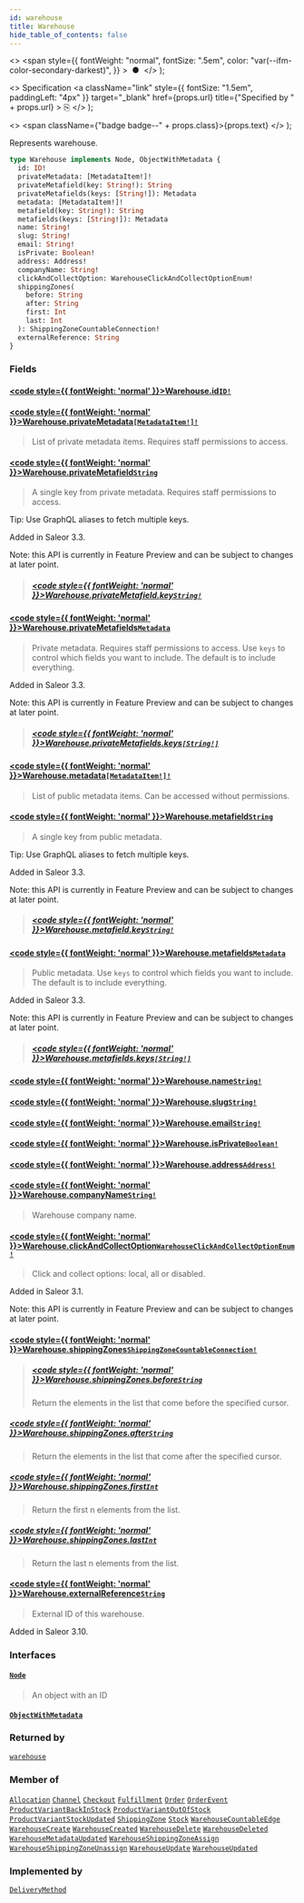 ```yaml
---
id: warehouse
title: Warehouse
hide_table_of_contents: false
---
```


  <>
    <span
      style={{
        fontWeight: "normal",
        fontSize: ".5em",
        color: "var(--ifm-color-secondary-darkest)",
      }}
    >
      &nbsp;●&nbsp;
    </span>
  </>
);

  <>
    Specification
    <a
      className="link"
      style={{ fontSize: "1.5em", paddingLeft: "4px" }}
      target="\_blank"
      href={props.url}
      title={"Specified by " + props.url}
    >
      ⎘
    </a>
  </>
);

  <>
    <span className={"badge badge--" + props.class}>{props.text}</span>
  </>
);

Represents warehouse.

```graphql
type Warehouse implements Node, ObjectWithMetadata {
  id: ID!
  privateMetadata: [MetadataItem!]!
  privateMetafield(key: String!): String
  privateMetafields(keys: [String!]): Metadata
  metadata: [MetadataItem!]!
  metafield(key: String!): String
  metafields(keys: [String!]): Metadata
  name: String!
  slug: String!
  email: String!
  isPrivate: Boolean!
  address: Address!
  companyName: String!
  clickAndCollectOption: WarehouseClickAndCollectOptionEnum!
  shippingZones(
    before: String
    after: String
    first: Int
    last: Int
  ): ShippingZoneCountableConnection!
  externalReference: String
}
```

### Fields

#### [<code style={{ fontWeight: 'normal' }}>Warehouse.<b>id</b></code>](#)<Bullet />[`ID!`](../../api-reference/miscellaneous/scalars/id) <Badge class="secondary" text="non-null"/> <Badge class="secondary" text="scalar"/> <Badge class="secondary" text="miscellaneous"/>

>

#### [<code style={{ fontWeight: 'normal' }}>Warehouse.<b>privateMetadata</b></code>](#)<Bullet />[`[MetadataItem!]!`](../../api-reference/miscellaneous/objects/metadata-item) <Badge class="secondary" text="non-null"/> <Badge class="secondary" text="object"/> <Badge class="secondary" text="miscellaneous"/>

> List of private metadata items. Requires staff permissions to access.

#### [<code style={{ fontWeight: 'normal' }}>Warehouse.<b>privateMetafield</b></code>](#)<Bullet />[`String`](../../api-reference/miscellaneous/scalars/string) <Badge class="secondary" text="scalar"/> <Badge class="secondary" text="miscellaneous"/>

> A single key from private metadata. Requires staff permissions to access.

Tip: Use GraphQL aliases to fetch multiple keys.

Added in Saleor 3.3.

Note: this API is currently in Feature Preview and can be subject to changes at later point.

> ##### [<code style={{ fontWeight: 'normal' }}>Warehouse.privateMetafield.<b>key</b></code>](#)<Bullet />[`String!`](../../api-reference/miscellaneous/scalars/string) <Badge class="secondary" text="non-null"/> <Badge class="secondary" text="scalar"/> <Badge class="secondary" text="miscellaneous"/>

#### [<code style={{ fontWeight: 'normal' }}>Warehouse.<b>privateMetafields</b></code>](#)<Bullet />[`Metadata`](../../api-reference/miscellaneous/scalars/metadata) <Badge class="secondary" text="scalar"/> <Badge class="secondary" text="miscellaneous"/>

> Private metadata. Requires staff permissions to access. Use `keys` to control which fields you want to include. The default is to include everything.

Added in Saleor 3.3.

Note: this API is currently in Feature Preview and can be subject to changes at later point.

> ##### [<code style={{ fontWeight: 'normal' }}>Warehouse.privateMetafields.<b>keys</b></code>](#)<Bullet />[`[String!]`](../../api-reference/miscellaneous/scalars/string) <Badge class="secondary" text="list"/> <Badge class="secondary" text="scalar"/> <Badge class="secondary" text="miscellaneous"/>

#### [<code style={{ fontWeight: 'normal' }}>Warehouse.<b>metadata</b></code>](#)<Bullet />[`[MetadataItem!]!`](../../api-reference/miscellaneous/objects/metadata-item) <Badge class="secondary" text="non-null"/> <Badge class="secondary" text="object"/> <Badge class="secondary" text="miscellaneous"/>

> List of public metadata items. Can be accessed without permissions.

#### [<code style={{ fontWeight: 'normal' }}>Warehouse.<b>metafield</b></code>](#)<Bullet />[`String`](../../api-reference/miscellaneous/scalars/string) <Badge class="secondary" text="scalar"/> <Badge class="secondary" text="miscellaneous"/>

> A single key from public metadata.

Tip: Use GraphQL aliases to fetch multiple keys.

Added in Saleor 3.3.

Note: this API is currently in Feature Preview and can be subject to changes at later point.

> ##### [<code style={{ fontWeight: 'normal' }}>Warehouse.metafield.<b>key</b></code>](#)<Bullet />[`String!`](../../api-reference/miscellaneous/scalars/string) <Badge class="secondary" text="non-null"/> <Badge class="secondary" text="scalar"/> <Badge class="secondary" text="miscellaneous"/>

#### [<code style={{ fontWeight: 'normal' }}>Warehouse.<b>metafields</b></code>](#)<Bullet />[`Metadata`](../../api-reference/miscellaneous/scalars/metadata) <Badge class="secondary" text="scalar"/> <Badge class="secondary" text="miscellaneous"/>

> Public metadata. Use `keys` to control which fields you want to include. The default is to include everything.

Added in Saleor 3.3.

Note: this API is currently in Feature Preview and can be subject to changes at later point.

> ##### [<code style={{ fontWeight: 'normal' }}>Warehouse.metafields.<b>keys</b></code>](#)<Bullet />[`[String!]`](../../api-reference/miscellaneous/scalars/string) <Badge class="secondary" text="list"/> <Badge class="secondary" text="scalar"/> <Badge class="secondary" text="miscellaneous"/>

#### [<code style={{ fontWeight: 'normal' }}>Warehouse.<b>name</b></code>](#)<Bullet />[`String!`](../../api-reference/miscellaneous/scalars/string) <Badge class="secondary" text="non-null"/> <Badge class="secondary" text="scalar"/> <Badge class="secondary" text="miscellaneous"/>

>

#### [<code style={{ fontWeight: 'normal' }}>Warehouse.<b>slug</b></code>](#)<Bullet />[`String!`](../../api-reference/miscellaneous/scalars/string) <Badge class="secondary" text="non-null"/> <Badge class="secondary" text="scalar"/> <Badge class="secondary" text="miscellaneous"/>

>

#### [<code style={{ fontWeight: 'normal' }}>Warehouse.<b>email</b></code>](#)<Bullet />[`String!`](../../api-reference/miscellaneous/scalars/string) <Badge class="secondary" text="non-null"/> <Badge class="secondary" text="scalar"/> <Badge class="secondary" text="miscellaneous"/>

>

#### [<code style={{ fontWeight: 'normal' }}>Warehouse.<b>isPrivate</b></code>](#)<Bullet />[`Boolean!`](../../api-reference/miscellaneous/scalars/boolean) <Badge class="secondary" text="non-null"/> <Badge class="secondary" text="scalar"/> <Badge class="secondary" text="miscellaneous"/>

>

#### [<code style={{ fontWeight: 'normal' }}>Warehouse.<b>address</b></code>](#)<Bullet />[`Address!`](../../api-reference/users/objects/address) <Badge class="secondary" text="non-null"/> <Badge class="secondary" text="object"/> <Badge class="secondary" text="users"/>

>

#### [<code style={{ fontWeight: 'normal' }}>Warehouse.<b>companyName</b></code>](#)<Bullet />[`String!`](../../api-reference/miscellaneous/scalars/string) <Badge class="secondary" text="non-null"/> <Badge class="secondary" text="scalar"/> <Badge class="secondary" text="miscellaneous"/>

> Warehouse company name.

#### [<code style={{ fontWeight: 'normal' }}>Warehouse.<b>clickAndCollectOption</b></code>](#)<Bullet />[`WarehouseClickAndCollectOptionEnum!`](../../api-reference/products/enums/warehouse-click-and-collect-option-enum) <Badge class="secondary" text="non-null"/> <Badge class="secondary" text="enum"/> <Badge class="secondary" text="products"/>

> Click and collect options: local, all or disabled.

Added in Saleor 3.1.

Note: this API is currently in Feature Preview and can be subject to changes at later point.

>

#### [<code style={{ fontWeight: 'normal' }}>Warehouse.<b>shippingZones</b></code>](#)<Bullet />[`ShippingZoneCountableConnection!`](../../api-reference/miscellaneous/objects/shipping-zone-countable-connection) <Badge class="secondary" text="non-null"/> <Badge class="secondary" text="object"/> <Badge class="secondary" text="miscellaneous"/>

> ##### [<code style={{ fontWeight: 'normal' }}>Warehouse.shippingZones.<b>before</b></code>](#)<Bullet />[`String`](../../api-reference/miscellaneous/scalars/string) <Badge class="secondary" text="scalar"/> <Badge class="secondary" text="miscellaneous"/>
>
> Return the elements in the list that come before the specified cursor.

##### [<code style={{ fontWeight: 'normal' }}>Warehouse.shippingZones.<b>after</b></code>](#)<Bullet />[`String`](../../api-reference/miscellaneous/scalars/string) <Badge class="secondary" text="scalar"/> <Badge class="secondary" text="miscellaneous"/>

> Return the elements in the list that come after the specified cursor.

##### [<code style={{ fontWeight: 'normal' }}>Warehouse.shippingZones.<b>first</b></code>](#)<Bullet />[`Int`](../../api-reference/miscellaneous/scalars/int) <Badge class="secondary" text="scalar"/> <Badge class="secondary" text="miscellaneous"/>

> Return the first n elements from the list.

##### [<code style={{ fontWeight: 'normal' }}>Warehouse.shippingZones.<b>last</b></code>](#)<Bullet />[`Int`](../../api-reference/miscellaneous/scalars/int) <Badge class="secondary" text="scalar"/> <Badge class="secondary" text="miscellaneous"/>

> Return the last n elements from the list.

#### [<code style={{ fontWeight: 'normal' }}>Warehouse.<b>externalReference</b></code>](#)<Bullet />[`String`](../../api-reference/miscellaneous/scalars/string) <Badge class="secondary" text="scalar"/> <Badge class="secondary" text="miscellaneous"/>

> External ID of this warehouse.

Added in Saleor 3.10.

>

### Interfaces

#### [`Node`](../../api-reference/miscellaneous/interfaces/node) <Badge class="secondary" text="interface"/> <Badge class="secondary" text="miscellaneous"/>

> An object with an ID

#### [`ObjectWithMetadata`](../../api-reference/miscellaneous/interfaces/object-with-metadata) <Badge class="secondary" text="interface"/> <Badge class="secondary" text="miscellaneous"/>

>

### Returned by

[`warehouse`](../../api-reference/products/queries/warehouse) <Badge class="secondary" text="query"/>

### Member of

[`Allocation`](../../api-reference/products/objects/allocation) <Badge class="secondary" text="object"/><Bullet />[`Channel`](../../api-reference/channels/objects/channel) <Badge class="secondary" text="object"/><Bullet />[`Checkout`](../../api-reference/checkout/objects/checkout) <Badge class="secondary" text="object"/><Bullet />[`Fulfillment`](../../api-reference/orders/objects/fulfillment) <Badge class="secondary" text="object"/><Bullet />[`Order`](../../api-reference/orders/objects/order) <Badge class="secondary" text="object"/><Bullet />[`OrderEvent`](../../api-reference/orders/objects/order-event) <Badge class="secondary" text="object"/><Bullet />[`ProductVariantBackInStock`](../../api-reference/products/objects/product-variant-back-in-stock) <Badge class="secondary" text="object"/><Bullet />[`ProductVariantOutOfStock`](../../api-reference/products/objects/product-variant-out-of-stock) <Badge class="secondary" text="object"/><Bullet />[`ProductVariantStockUpdated`](../../api-reference/miscellaneous/objects/product-variant-stock-updated) <Badge class="secondary" text="object"/><Bullet />[`ShippingZone`](../../api-reference/shipping/objects/shipping-zone) <Badge class="secondary" text="object"/><Bullet />[`Stock`](../../api-reference/products/objects/stock) <Badge class="secondary" text="object"/><Bullet />[`WarehouseCountableEdge`](../../api-reference/miscellaneous/objects/warehouse-countable-edge) <Badge class="secondary" text="object"/><Bullet />[`WarehouseCreate`](../../api-reference/products/objects/warehouse-create) <Badge class="secondary" text="object"/><Bullet />[`WarehouseCreated`](../../api-reference/products/objects/warehouse-created) <Badge class="secondary" text="object"/><Bullet />[`WarehouseDelete`](../../api-reference/products/objects/warehouse-delete) <Badge class="secondary" text="object"/><Bullet />[`WarehouseDeleted`](../../api-reference/products/objects/warehouse-deleted) <Badge class="secondary" text="object"/><Bullet />[`WarehouseMetadataUpdated`](../../api-reference/products/objects/warehouse-metadata-updated) <Badge class="secondary" text="object"/><Bullet />[`WarehouseShippingZoneAssign`](../../api-reference/products/objects/warehouse-shipping-zone-assign) <Badge class="secondary" text="object"/><Bullet />[`WarehouseShippingZoneUnassign`](../../api-reference/products/objects/warehouse-shipping-zone-unassign) <Badge class="secondary" text="object"/><Bullet />[`WarehouseUpdate`](../../api-reference/products/objects/warehouse-update) <Badge class="secondary" text="object"/><Bullet />[`WarehouseUpdated`](../../api-reference/products/objects/warehouse-updated) <Badge class="secondary" text="object"/>

### Implemented by

[`DeliveryMethod`](../../api-reference/miscellaneous/unions/delivery-method) <Badge class="secondary" text="union"/>
